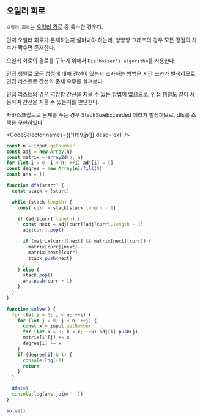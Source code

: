 
## 오일러 회로

`오일러 회로`는 [오일러 경로](/wiki/Algorithm/Eulerian-path) 중 특수한 경우다.

먼저 오일러 회로가 존재하는지 살펴봐야 하는데, 양방향 그래프의 경우 모든 정점의 차수가 짝수면 존재한다.

오일러 회로의 경로를 구하기 위해서 `Hierholzer's algorithm`를 사용한다.

인접 행렬로 모든 정점에 대해 간선이 있는지 조사하는 방법은 시간 초과가 발생하므로, 인접 리스트로 간선의 존재 유무를 살펴본다.

인접 리스트의 경우 역방향 간선을 지울 수 있는 방법이 없으므로, 인접 행렬도 같이 사용하여 간선을 지울 수 있는지를 판단한다.

자바스크립트로 문제를 푸는 경우 StackSizeExceeded 에러가 발생하므로, dfs를 스택을 구현하였다.

<CodeSelector names={['1199.js']} desc='ex1' />

```js showLineNumbers
const n = input.getNumber
const adj = new Array(n)
const matrix = array2d(n, n)
for (let i = 0; i < n; ++i) adj[i] = []
const degree = new Array(n).fill(0)
const ans = []

function dfs(start) {
  const stack = [start]

  while (stack.length) {
    const curr = stack[stack.length - 1]

    if (adj[curr].length) {
      const next = adj[curr][adj[curr].length - 1]
      adj[curr].pop()

      if (matrix[curr][next] && matrix[next][curr]) {
        matrix[curr][next]--
        matrix[next][curr]--
        stack.push(next)
      }
    } else {
      stack.pop()
      ans.push(curr + 1)
    }
  }
}

function solve() {
  for (let i = 0; i < n; ++i) {
    for (let j = 0; j < n; ++j) {
      const x = input.getNumber
      for (let k = 0; k < x; ++k) adj[i].push(j)
      matrix[i][j] += x
      degree[i] += x
    }
    if (degree[i] & 1) {
      console.log(-1)
      return
    }
  }

  dfs(0)
  console.log(ans.join(' '))
}

solve()
```
